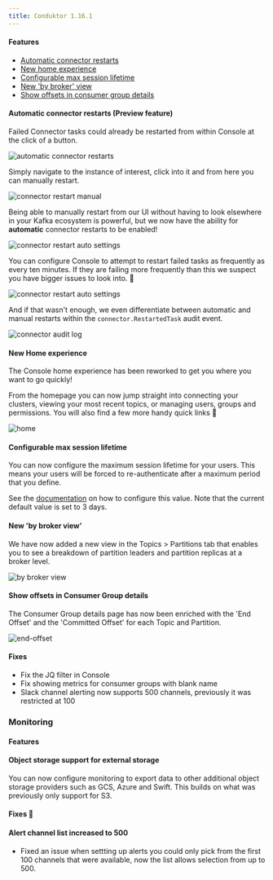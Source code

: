 ```yaml
---
title: Conduktor 1.16.1
---
```



#### Features

- [Automatic connector restarts](#automatic-connector-restarts-preview-feature)
- [New home experience](#new-home-experience)
- [Configurable max session lifetime](#configurable-max-session-lifetime)
- [New 'by broker' view](#new-by-broker-view)
- [Show offsets in consumer group details](#show-offsets-in-consumer-group-details)

#### Automatic connector restarts (Preview feature)

Failed Connector tasks could already be restarted from within Console at the click of a button.

![automatic connector restarts](/images/changelog/platform/v16/connector-restart-main.png)

Simply navigate to the instance of interest, click into it and from here you can manually restart.

![connector restart manual](/images/changelog/platform/v16/connector-restart-manual.png)

Being able to manually restart from our UI without having to look elsewhere in your Kafka ecosystem is powerful, but we now have the ability for **automatic** connector restarts to be enabled!

![connector restart auto settings](/images/changelog/platform/v16/connector-restart-auto-settings.png)

You can configure Console to attempt to restart failed tasks as frequently as every ten minutes. If they are failing more frequently than this we suspect you have bigger issues to look into. 👀

![connector restart auto settings](/images/changelog/platform/v16/connector-restart-failure-message.png)

And if that wasn't enough, we even differentiate between automatic and manual restarts within the `connector.RestartedTask` audit event.

![connector audit log](/images/changelog/platform/v16/connector-audit-log.png)

#### New Home experience

The Console home experience has been reworked to get you where you want to go quickly!

From the homepage you can now jump straight into connecting your clusters, viewing your most recent topics, or managing users, groups and permissions. You will also find a few more handy quick links 👀

![home](/images/changelog/platform/v16/home.png)

#### Configurable max session lifetime

You can now configure the maximum session lifetime for your users. This means your users will be forced to re-authenticate after a maximum period that you define.

See the [documentation](https://docs.conduktor.io/platform/get-started/configuration/env-variables//#session-lifetime-properties) on how to configure this value. Note that the current default value is set to 3 days.

#### New 'by broker view'

We have now added a new view in the Topics > Partitions tab that enables you to see a breakdown of partition leaders and partition replicas at a broker level.

![by broker view](/images/changelog/platform/v16/by-broker-view.png)

#### Show offsets in Consumer Group details

The Consumer Group details page has now been enriched with the 'End Offset' and the 'Committed Offset' for each Topic and Partition.

![end-offset](/images/changelog/platform/v16/end-offset.png)

#### Fixes

- Fix the JQ filter in Console
- Fix showing metrics for consumer groups with blank name
- Slack channel alerting now supports 500 channels, previously it was restricted at 100

### Monitoring

#### Features

#### Object storage support for external storage

You can now configure monitoring to export data to other additional object storage providers such as GCS, Azure and Swift. This builds on what was previously only support for S3.

#### Fixes 🔨

#### Alert channel list increased to 500

- Fixed an issue when settting up alerts you could only pick from the first 100 channels that were available, now the list allows selection from up to 500.
